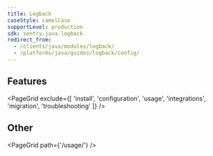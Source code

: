 ```yaml
---
title: Logback
caseStyle: camelCase
supportLevel: production
sdk: sentry.java.logback
redirect_from:
  - /clients/java/modules/logback/
  - /platforms/java/guides/logback/config/
---
```


## Features

<PageGrid exclude={[
  'install',
  'configuration',
  'usage',
  'integrations',
  'migration',
  'troubleshooting'
]} />

## Other

<PageGrid path={'/usage/'} />
